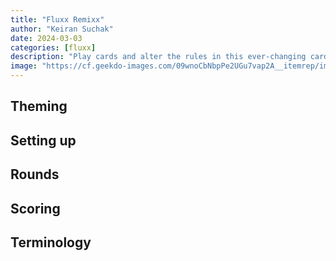 ```yaml
---
title: "Fluxx Remixx"
author: "Keiran Suchak"
date: 2024-03-03
categories: [fluxx]
description: "Play cards and alter the rules in this ever-changing card game!"
image: "https://cf.geekdo-images.com/09wnoCbNbpPe2UGu7vap2A__itemrep/img/6jjZ1H58ApzLqGD7niw7OMDAYGs=/fit-in/246x300/filters:strip_icc()/pic6494288.jpg"
---
```


## Theming

## Setting up

## Rounds

## Scoring

## Terminology


